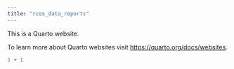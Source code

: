 ```yaml
---
title: "rcos_data_reports"
---
```


This is a Quarto website.

To learn more about Quarto websites visit <https://quarto.org/docs/websites>.

```r
1 + 1
```
